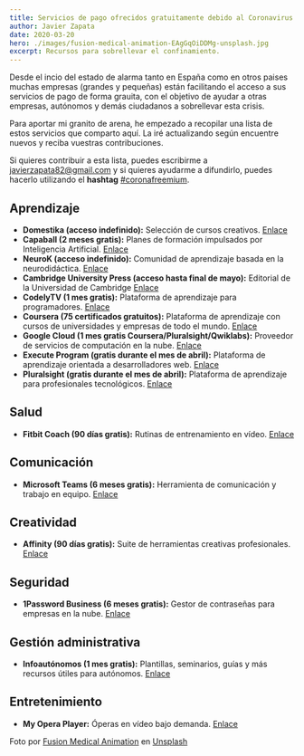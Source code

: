 ```yaml
---
title: Servicios de pago ofrecidos gratuitamente debido al Coronavirus COVID-19 #coronafreemium
author: Javier Zapata
date: 2020-03-20
hero: ./images/fusion-medical-animation-EAgGqOiDDMg-unsplash.jpg
excerpt: Recursos para sobrellevar el confinamiento.
---
```

Desde el incio del estado de alarma tanto en España como en otros paises muchas empresas (grandes y pequeñas) están facilitando el acceso a sus servicios de pago de forma grauita, con el objetivo de ayudar a otras empresas, autónomos y demás ciudadanos a sobrellevar esta crisis.

Para aportar mi granito de arena, he empezado a recopilar una lista de estos servicios que comparto aquí. La iré actualizando según encuentre nuevos y reciba vuestras contribuciones.

Si quieres contribuir a esta lista, puedes escribirme a [javierzapata82@gmail.com](mailto:javierzapata82@gmail.com?subject=%5BCoronafreemium%5D%20Servicio) y si quieres ayudarme a difundirlo, puedes hacerlo utilizando el __hashtag__ [#coronafreemium](https://twitter.com/search?q=%23coronafreemium).

## Aprendizaje
- **Domestika (acceso indefinido):** Selección de cursos creativos. [Enlace](https://www.domestika.org/quedateencasa)
- **Capaball (2 meses gratis):** Planes de formación impulsados por Inteligencia Artificial. [Enlace](https://capaball.com/)
- **NeuroK (acceso indefinido):** Comunidad de aprendizaje basada en la neurodidáctica. [Enlace](https://neurok.es/coronavirus-acceso-gratis/)
- **Cambridge University Press (acceso hasta final de mayo):** Editorial de la Universidad de Cambridge [Enlace](https://www.cambridge.org/about-us/covid-19/)
- **CodelyTV (1 mes gratis):** Plataforma de aprendizaje para programadores. [Enlace](https://twitter.com/CodelyTV/status/1240272977830305792)
- **Coursera (75 certificados gratuitos):** Plataforma de aprendizaje con cursos de universidades y empresas de todo el mundo. [Enlace](https://www.freecodecamp.org/news/coronavirus-coursera-free-certificate/)
- **Google Cloud (1 mes gratis Coursera/Pluralsight/Qwiklabs):** Proveedor de servicios de computación en la nube. [Enlace](https://inthecloud.withgoogle.com/training-discount/register.html)
- **Execute Program (gratis durante el mes de abril):** Plataforma de aprendizaje orientada a desarrolladores web. [Enlace](https://twitter.com/exec_prog/status/1245757921922895872)
- **Pluralsight (gratis durante el mes de abril):** Plataforma de aprendizaje para profesionales tecnológicos. [Enlace](https://www.pluralsight.com/blog/news/stay-home-skill-up-for-free)

## Salud
- **Fitbit Coach (90 días gratis):** Rutinas de entrenamiento en vídeo. [Enlace](https://blog.fitbit.com/letter-from-ceo/)

## Comunicación
- **Microsoft Teams (6 meses gratis):** Herramienta de comunicación y trabajo en equipo. [Enlace](https://teams.microsoft.com/start)

## Creatividad
- **Affinity (90 días gratis):** Suite de herramientas creativas profesionales. [Enlace](https://affinity.serif.com/es/supporting-the-creative-community/)

## Seguridad
- **1Password Business (6 meses gratis):** Gestor de contraseñas para empresas en la nube. [Enlace](https://1password.com/es/business/)

## Gestión administrativa
- **Infoautónomos (1 mes gratis):** Plantillas, seminarios, guías y más recursos útiles para autónomos. [Enlace](https://www.infoautonomos.com/login/?next=/cuenta/mes-regalo/)

## Entretenimiento
- **My Opera Player:** Óperas en vídeo bajo demanda. [Enlace](https://likes.movistar.es/cultura-y-ocio/cultura/my-opera-player-gratis-todos)

Foto por [Fusion Medical Animation](https://unsplash.com/@fusion_medical_animation) en [Unsplash](https://unsplash.com/photos/EAgGqOiDDMg)
